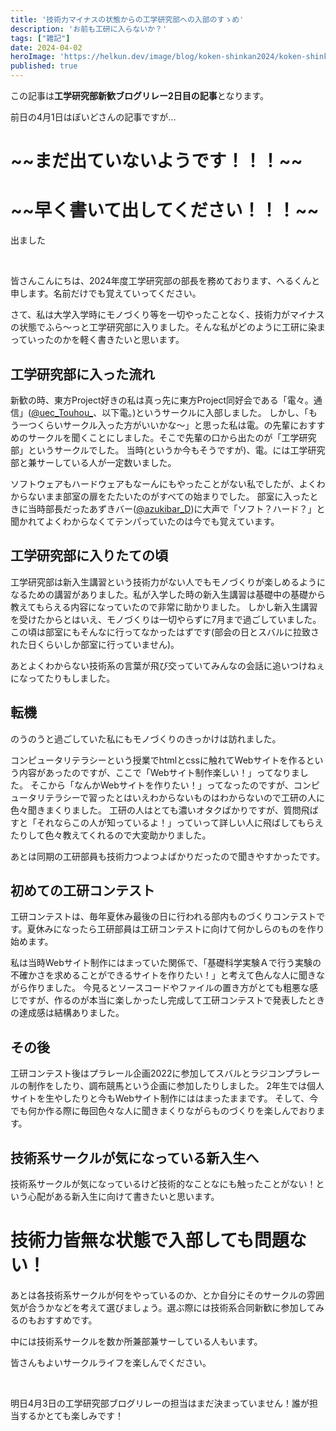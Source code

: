 ```yaml
---
title: '技術力マイナスの状態からの工学研究部への入部のすゝめ'
description: 'お前も工研に入らないか？'
tags: ["雑記"]
date: 2024-04-02
heroImage: 'https://helkun.dev/image/blog/koken-shinkan2024/koken-shinkan2024.jpg'
published: true
---
```


この記事は**工学研究部新歓ブログリレー2日目の記事**となります。

前日の4月1日はぼいどさんの記事ですが...
<h1> ~~まだ出ていないようです！！！~~ </h1>
<h1> ~~早く書いて出してください！！！~~ </h1>

出ました
<UrlCard url="https://zenn.dev/ueckoken/articles/58ee24d76cf8d1" />

<br/>

皆さんこんにちは、2024年度工学研究部の部長を務めております、へるくんと申します。名前だけでも覚えていってください。

さて、私は大学入学時にモノづくり等を一切やったことなく、技術力がマイナスの状態でふら～っと工学研究部に入りました。そんな私がどのように工研に染まっていったのかを軽く書きたいと思います。

## 工学研究部に入った流れ
新歓の時、東方Project好きの私は真っ先に東方Project同好会である「電々。通信」([@uec_Touhou_](https://twitter.com/uec_Touhou_ "@uec_Touhou_")、以下電。)というサークルに入部しました。
しかし、「もう一つくらいサークル入った方がいいかな～」と思った私は電。の先輩におすすめのサークルを聞くことにしました。そこで先輩の口から出たのが「工学研究部」というサークルでした。
当時(というか今もそうですが)、電。には工学研究部と兼サーしている人が一定数いました。

ソフトウェアもハードウェアもなーんにもやったことがない私でしたが、よくわからないまま部室の扉をたたいたのがすべての始まりでした。
部室に入ったときに当時部長だったあずきバー([@azukibar_D](https://twitter.com/azukibar_D "@azukibar_D"))に大声で「ソフト？ハード？」と聞かれてよくわからなくてテンパっていたのは今でも覚えています。

## 工学研究部に入りたての頃
工学研究部は新入生講習という技術力がない人でもモノづくりが楽しめるようになるための講習がありました。私が入学した時の新入生講習は基礎中の基礎から教えてもらえる内容になっていたので非常に助かりました。
しかし新入生講習を受けたからとはいえ、モノづくりは一切やらずに7月まで過ごしていました。この頃は部室にもそんなに行ってなかったはずです(部会の日とスバルに拉致された日くらいしか部室に行っていません)。

あとよくわからない技術系の言葉が飛び交っていてみんなの会話に追いつけねぇになってたりもしました。

## 転機
のうのうと過ごしていた私にもモノづくりのきっかけは訪れました。

コンピュータリテラシーという授業でhtmlとcssに触れてWebサイトを作るという内容があったのですが、ここで「Webサイト制作楽しい！」ってなりました。
そこから「なんかWebサイトを作りたい！」ってなったのですが、コンピュータリテラシーで習ったとはいえわからないものはわからないので工研の人に色々聞きまくりました。
工研の人はとても濃いオタクばかりですが、質問飛ばすと「それならこの人が知っているよ！」っていって詳しい人に飛ばしてもらえたりして色々教えてくれるので大変助かりました。

あとは同期の工研部員も技術力つよつよばかりだったので聞きやすかったです。

## 初めての工研コンテスト
工研コンテストは、毎年夏休み最後の日に行われる部内ものづくりコンテストです。夏休みになったら工研部員は工研コンテストに向けて何かしらのものを作り始めます。

私は当時Webサイト制作にはまっていた関係で、「基礎科学実験Ａで行う実験の不確かさを求めることができるサイトを作りたい！」と考えて色んな人に聞きながら作りました。
<UrlCard url="https://hel-kun.github.io/light_spectrum/" />
今見るとソースコードやファイルの置き方がとても粗悪な感じですが、作るのが本当に楽しかったし完成して工研コンテストで発表したときの達成感は結構ありました。

## その後
工研コンテスト後はプラレール企画2022に参加してスバルとラジコンプラレールの制作をしたり、調布競馬という企画に参加したりしました。
2年生では個人サイトを生やしたりと今もWebサイト制作にははまったままです。
そして、今でも何か作る際に毎回色々な人に聞きまくりながらものづくりを楽しんでおります。

## 技術系サークルが気になっている新入生へ
技術系サークルが気になっているけど技術的なことなにも触ったことがない！という心配がある新入生に向けて書きたいと思います。

<h1>技術力皆無な状態で入部しても問題ない！</h1>

あとは各技術系サークルが何をやっているのか、とか自分にそのサークルの雰囲気が合うかなどを考えて選びましょう。選ぶ際には技術系合同新歓に参加してみるのもおすすめです。

中には技術系サークルを数か所兼部兼サーしている人もいます。

<UrlCard url="https://www.tech-shinkan.club.uec.ac.jp/" />

皆さんもよいサークルライフを楽しんでください。

<br/>

明日4月3日の工学研究部ブログリレーの担当はまだ決まっていません！誰が担当するかとても楽しみです！